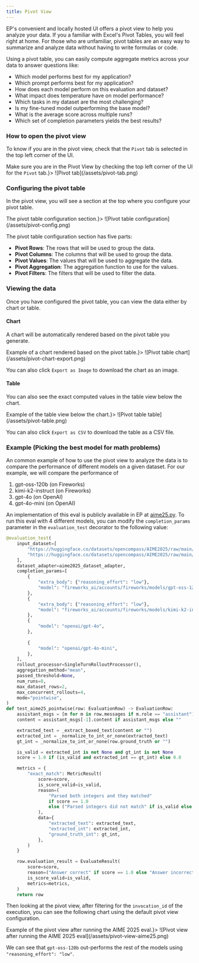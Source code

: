 ```yaml
---
title: Pivot View
---
```


EP's convenient and locally hosted UI offers a pivot view to help you analyze
your data. If you a familiar with Excel's Pivot Tables, you will feel right at
home. For those who are unfamiliar, pivot tables are an easy way to summarize
and analyze data without having to write formulas or code.

Using a pivot table, you can easily compute aggregate metrics across your data to answer questions like:

- Which model performs best for my application?
- Which prompt performs best for my application?
- How does each model perform on this evaluation and dataset?
- What impact does temperature have on model performance?
- Which tasks in my dataset are the most challenging?
- Is my fine-tuned model outperforming the base model?
- What is the average score across multiple runs?
- Which set of completion parameters yields the best results?

### How to open the pivot view

To know if you are in the pivot view, check that the `Pivot` tab is selected in
the top left corner of the UI.

<Frame caption={<span>Make sure you are in the Pivot View by checking the top left corner of the UI for the <code>Pivot</code> tab.</span>}>
![Pivot tab](/assets/pivot-tab.png)
</Frame>

### Configuring the pivot table

In the pivot view, you will see a section at the top where you configure your
pivot table.

<Frame caption={<span>The pivot table configuration section.</span>}>
![Pivot table configuration](/assets/pivot-config.png)
</Frame>

The pivot table configuration section has five parts:

- **Pivot Rows**: The rows that will be used to group the data.
- **Pivot Columns**: The columns that will be used to group the data.
- **Pivot Values**: The values that will be used to aggregate the data.
- **Pivot Aggregation**: The aggregation function to use for the values.
- **Pivot Filters**: The filters that will be used to filter the data.

### Viewing the data

Once you have configured the pivot table, you can view the data either by chart or table.

#### Chart 

A chart will be automatically rendered based on the pivot table you generate.

<Frame caption={<span>Example of a chart rendered based on the pivot table.</span>}>
![Pivot table chart](/assets/pivot-chart-export.png)
</Frame>

You can also click `Export as Image` to download the chart as an image.

#### Table

You can also see the exact computed values in the table view below the chart.

<Frame caption={<span>Example of the table view below the chart.</span>}>
![Pivot table table](/assets/pivot-table.png)
</Frame>

You can also click `Export as CSV` to download the table as a CSV file.

### Example (Picking the best model for math problems)

An common example of how to use the pivot view to analyze the data is to compare the performance of different models on a given dataset. For our example, we will compare the performance of 

1. gpt-oss-120b (on Fireworks)
2. kimi-k2-instruct (on Fireworks)
3. gpt-4o (on OpenAI)
4. gpt-4o-mini (on OpenAI)

An implementation of this eval is publicly available in EP at
[aime25.py](https://github.com/eval-protocol/python-sdk/blob/main/eval_protocol/benchmarks/suites/aime25.py).
To run this eval with 4 different models, you can modify the `completion_params`
parameter in the `evaluation_test` decorator to the following value:

```python focus={7-23} expandable
@evaluation_test(
    input_dataset=[
        "https://huggingface.co/datasets/opencompass/AIME2025/raw/main/aime2025-I.jsonl",
        "https://huggingface.co/datasets/opencompass/AIME2025/raw/main/aime2025-II.jsonl",
    ],
    dataset_adapter=aime2025_dataset_adapter,
    completion_params=[
        {
            "extra_body": {"reasoning_effort": "low"},
            "model": "fireworks_ai/accounts/fireworks/models/gpt-oss-120b",
        },
        {
            "extra_body": {"reasoning_effort": "low"},
            "model": "fireworks_ai/accounts/fireworks/models/kimi-k2-instruct",
        },
        {
            "model": "openai/gpt-4o",
        },
        
        {
            "model": "openai/gpt-4o-mini",
        },
    ],
    rollout_processor=SingleTurnRolloutProcessor(),
    aggregation_method="mean",
    passed_threshold=None,
    num_runs=8,
    max_dataset_rows=2,
    max_concurrent_rollouts=4,
    mode="pointwise",
)
def test_aime25_pointwise(row: EvaluationRow) -> EvaluationRow:
    assistant_msgs = [m for m in row.messages if m.role == "assistant"]
    content = assistant_msgs[-1].content if assistant_msgs else ""

    extracted_text = _extract_boxed_text(content or "")
    extracted_int = _normalize_to_int_or_none(extracted_text)
    gt_int = _normalize_to_int_or_none(row.ground_truth or "")

    is_valid = extracted_int is not None and gt_int is not None
    score = 1.0 if (is_valid and extracted_int == gt_int) else 0.0

    metrics = {
        "exact_match": MetricResult(
            score=score,
            is_score_valid=is_valid,
            reason=(
                "Parsed both integers and they matched"
                if score == 1.0
                else ("Parsed integers did not match" if is_valid else "Failed to parse integer")
            ),
            data={
                "extracted_text": extracted_text,
                "extracted_int": extracted_int,
                "ground_truth_int": gt_int,
            },
        )
    }

    row.evaluation_result = EvaluateResult(
        score=score,
        reason=("Answer correct" if score == 1.0 else "Answer incorrect"),
        is_score_valid=is_valid,
        metrics=metrics,
    )
    return row
```

Then looking at the pivot view, after filtering for the `invocation_id` of the
execution, you can see the following chart using the default pivot view
configuration.


<Frame caption={<span>Example of the pivot view after running the AIME 2025 eval.</span>}>
![Pivot view after running the AIME 2025 eval](/assets/pivot-view-aime25.png)
</Frame>

We can see that `gpt-oss-120b` out-performs the rest of the models using `"reasoning_effort": "low"`.